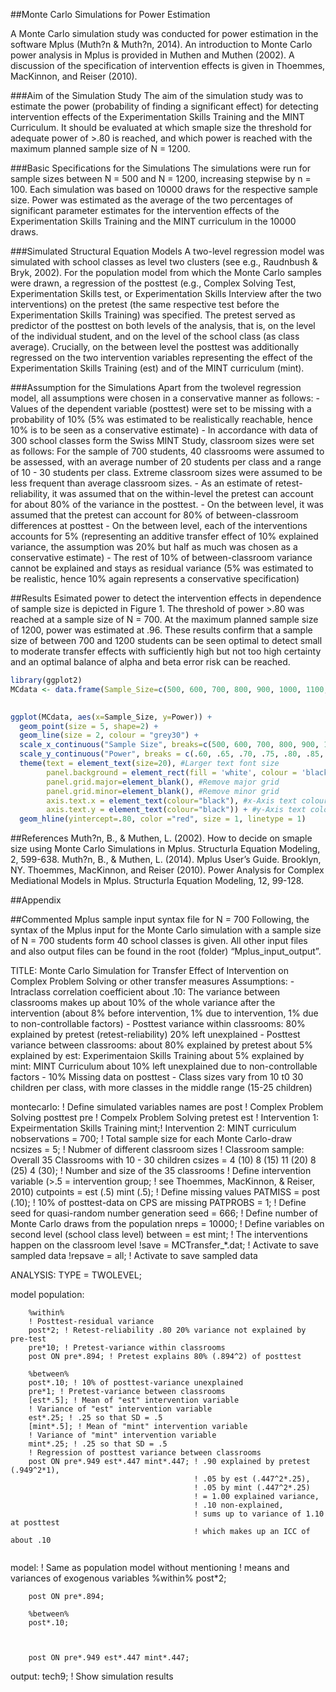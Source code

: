##Monte Carlo Simulations for Power Estimation

A Monte Carlo simulation study was conducted for power estimation in the software Mplus (Muth?n & Muth?n, 2014). An introduction to Monte Carlo power analysis in Mplus is provided in Muthen and Muthen (2002). A discussion of  the specification of intervention effects is given in Thoemmes, MacKinnon, and Reiser (2010).

###Aim of the Simulation Study
The aim of the simulation study was to estimate the power (probability of finding a significant effect) for detecting intervention effects of the Experimentation Skills Training and the MINT Curriculum. It should be evaluated at which smaple size the threshold for adequate power of >.80 is reached, and which power is reached with the maximum planned sample size of N = 1200.

###Basic Specifications for the Simulations
The simulations were run for sample sizes between N = 500 and N = 1200, increasing stepwise by n = 100. Each simulation was based on 10000 draws for the respective sample size. Power was estimated as the average of the two percentages of significant parameter estimates for the intervention effects of the Experimentation Skills Training and the MINT curriculum in the 10000 draws.

###Simulated Structural Equation Models
A two-level regression model was simulated with school classes as level two clusters (see e.g., Raudnbush & Bryk, 2002). For the population model from which the Monte Carlo samples were drawn, a regression of the posttest (e.g., Complex Solving Test, Experimentation Skills test, or Experimentation Skills Interview after the two interventions) on the pretest (the same respective test before the Experimentation Skills Training) was specified. The pretest served as predictor of the posttest on both levels of the analysis, that is, on the level of the individual student, and on the level of the school class (as class average). Crucially, on the between level the posttest was additionally regressed on the two intervention variables representing the effect of the Experimentation Skills Training (est) and of the MINT curriculum (mint).

###Assumption for the Simulations
Apart from the twolevel regression model, all assumptions were chosen in a conservative manner as follows:
- Values of the dependent variable (posttest) were set to be missing with a probability of 10% (5% was estimated to be realistically reachable, hence 10% is to be seen as a conservative estimate)
- In accordance with data of 300 school classes form the Swiss MINT Study, classroom sizes were set as follows: For the sample of 700 students, 40 classrooms were assumed to be assessed, with an average number of 20 students per class and a range of 10 - 30 students per class. Extreme classroom sizes were assumed to be less frequent than average classroom sizes.
- As an estimate of retest-reliability, it was assumed that on the within-level the pretest can account for about 80% of the variance in the posttest.
- On the between level, it was assumed that the pretest can account for 80% of between-classroom differences at posttest
- On the between level, each of the interventions accounts for 5% (representing an additive transfer effect of 10% explained variance, the assumption was 20% but half as much was chosen as a conservative estimate)
- The rest of 10% of between-classroom variance cannot be explained and stays as residual variance (5% was estimated to be realistic, hence 10% again represents a conservative specification)

##Results
Esimated power to detect the intervention effects in dependence of sample size is depicted in Figure 1. The threshold of power >.80 was reached at a sample size of N = 700. At the maximum planned sample size of 1200, power was estimated at .96. These results confirm that a sample size of between 700 and 1200 students can be seen optimal to detect small to moderate transfer effects with sufficiently high but not too high certainty and an optimal balance of alpha and beta error risk can be reached.

```r
library(ggplot2)
MCdata <- data.frame(Sample_Size=c(500, 600, 700, 800, 900, 1000, 1100, 1200), Power = c(0.66, 0.74, 0.82, 0.86,
                                                                                         0.90, 0.92, 0.94, 0.96))

ggplot(MCdata, aes(x=Sample_Size, y=Power)) +
  geom_point(size = 5, shape=2) +
  geom_line(size = 2, colour = "grey30") +
  scale_x_continuous("Sample Size", breaks=c(500, 600, 700, 800, 900, 1000, 1100, 1200)) +
  scale_y_continuous("Power", breaks = c(.60, .65, .70, .75, .80, .85, .90, .95)) +
  theme(text = element_text(size=20), #Larger text font size
        panel.background = element_rect(fill = 'white', colour = 'black'), #Figure background colour
        panel.grid.major=element_blank(), #Remove major grid
        panel.grid.minor=element_blank(), #Remove minor grid
        axis.text.x = element_text(colour="black"), #x-Axis text colour
        axis.text.y = element_text(colour="black")) + #y-Axis text colour
  geom_hline(yintercept=.80, color ="red", size = 1, linetype = 1)
```


##References
Muth?n, B., & Muthen, L. (2002). How to decide on smaple size using Monte Carlo Simulations in Mplus. Structurla Equation Modeling, 2, 599-638.
Muth?n, B., & Muthen, L. (2014). Mplus User's Guide. Brooklyn, NY.
Thoemmes, MacKinnon, and Reiser (2010). Power Analysis for Complex Mediational Models in Mplus. Structurla Equation Modeling, 12, 99-128.


##Appendix

##Commented Mplus sample input syntax file for N = 700
Following, the syntax of the Mplus input for the Monte Carlo simulation with a sample size of N = 700 students form 40 school classes is given. All other input files and also output files can be found in the root (folder) "Mplus_input_output".


TITLE:  Monte Carlo Simulation
        for Transfer Effect
        of Intervention on Complex Problem Solving or other transfer measures
Assumptions:
- Intraclass correlation coefficient about .10:
  The variance between classrooms makes up
  about 10% of the whole variance after the intervention
  (about 8% before intervention,
   1% due to intervention,
   1% due to non-controllable factors)
- Posttest variance within classrooms:
  80% explained by pretest (retest-reliability)
  20% left unexplained
- Posttest variance between classrooms:
  about 80% explained by pretest
  about 5% explained by est: Experimentaion Skills Training
  about 5% explained by mint: MINT Curriculum
  about 10% left unexplained due to non-controllable factors
- 10% Missing data on posttest
- Class sizes vary from 10 t0 30 children per class,
  with more classes in the middle range (15-25 children)

montecarlo:
        ! Define simulated variables
  		names are 
        post ! Complex Problem Solving posttest
        pre  ! Compelx Problem Solving pretest
        est  ! Intervention 1: Expeirmentation Skills Training
        mint;! Intervention 2: MINT curriculum
  		nobservations = 700; ! Total sample size for each Monte Carlo-draw
  		ncsizes = 5; ! Nubmer of different classroom sizes
        ! Classroom sample: Overall 35 Classrooms with 10 - 30 children
  		csizes = 4 (10) 8 (15)  11 (20) 8 (25)  4 (30); ! Number and size of the 35 classrooms
        ! Define intervention variable (>.5 = intervention group;
        ! see Thoemmes, MacKinnon, & Reiser, 2010)
        cutpoints = est (.5) mint (.5);
        ! Define missing values
        PATMISS = post (.10); ! 10% of posttest-data on CPS are missing
  		PATPROBS = 1;
        ! Define seed for quasi-random number generation
        seed = 666;
        ! Define number of Monte Carlo draws from the population
  		nreps = 10000;
        ! Define variables on second level (school class level)
          between = est mint; ! The interventions happen on the classroom level
        !save = MCTransfer_*.dat; ! Activate to save sampled data
        !repsave = all;         ! Activate to save sampled data

ANALYSIS:   TYPE = TWOLEVEL;

model population:
		
        %within%
        ! Posttest-residual variance
        post*2; ! Retest-reliability .80 20% variance not explained by pre-test
        pre*10; ! Pretest-variance within classrooms
        post ON pre*.894; ! Pretest explains 80% (.894^2) of posttest       

        %between%
        post*.10; ! 10% of posttest-variance unexplained
        pre*1; ! Pretest-variance between classrooms
        [est*.5]; ! Mean of "est" intervention variable
        ! Variance of "est" intervention variable
        est*.25; ! .25 so that SD = .5
        [mint*.5]; ! Mean of "mint" intervention variable
        ! Variance of "mint" intervention variable
        mint*.25; ! .25 so that SD = .5
        ! Regression of posttest variance between classrooms
        post ON pre*.949 est*.447 mint*.447; ! .90 explained by pretest (.949^2*1),
                                             ! .05 by est (.447^2*.25),
                                             ! .05 by mint (.447^2*.25)
                                             ! = 1.00 explained variance,
                                             ! .10 non-explained,
                                             ! sums up to variance of 1.10 at posttest
                                             ! which makes up an ICC of about .10
        		
model:
        ! Same as population model without mentioning
        ! means and variances of exogenous variables
        %within%
        post*2;

        post ON pre*.894;

        %between%
        post*.10;



        post ON pre*.949 est*.447 mint*.447;



output:
		tech9; ! Show simulation results